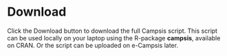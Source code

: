 # Download

Click the Download button to download the full Campsis script. This script can be used locally on your laptop using the R-package **campsis**, available on CRAN. Or the script can be uploaded on e-Campsis later.
